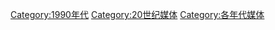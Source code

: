 [[Category:1990年代|Category:1990年代]]
[[Category:20世纪媒体|Category:20世纪媒体]]
[[Category:各年代媒体|Category:各年代媒体]]
